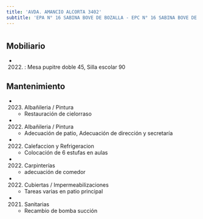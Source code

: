 ```yaml
---
title: 'AVDA. AMANCIO ALCORTA 3402'
subtitle: 'EPA N° 16 SABINA BOVE DE BOZALLA - EPC N° 16 SABINA BOVE DE BOZALLA'
---
```


#


## Mobiliario

*  (2022) : Mesa pupitre doble 45, Silla escolar 90 





## Mantenimiento

*  (2023) Albañileria / Pintura 
    + Restauración de cielorraso

*  (2022) Albañileria / Pintura 
    + Adecuación de patio, Adecuación de dirección y secretaría

*  (2022) Calefaccion y Refrigeracion 
    + Colocación de 6 estufas en aulas

*  (2022) Carpinterías 
    + adecuación de comedor

*  (2022) Cubiertas / Impermeabilizaciones 
    + Tareas varias en patio principal

*  (2021) Sanitarias 
    + Recambio de bomba succión



